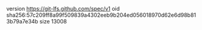 version https://git-lfs.github.com/spec/v1
oid sha256:57c209ff8a99f509839a4302eeb9b204ed056018970d62e6d98b813b79a7e34b
size 13008
